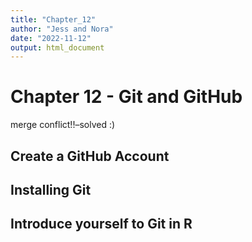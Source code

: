 ```yaml
---
title: "Chapter_12"
author: "Jess and Nora"
date: "2022-11-12"
output: html_document
---
```


# Chapter 12 - Git and GitHub
merge conflict!!--solved :)

## Create a GitHub Account

## Installing Git

## Introduce yourself to Git in R
